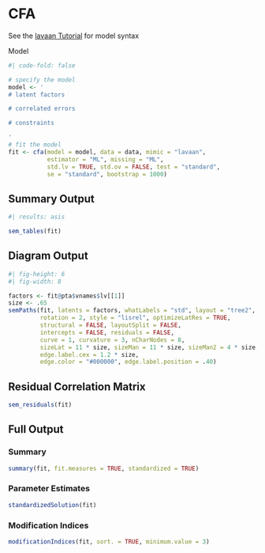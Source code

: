 # CFA

See the [lavaan Tutorial](https://lavaan.ugent.be/tutorial/index.html){target="_blank"} for model syntax

Model

```r
#| code-fold: false

# specify the model
model <- '
# latent factors

# correlated errors

# constraints

'
# fit the model
fit <- cfa(model = model, data = data, mimic = "lavaan", 
           estimator = "ML", missing = "ML", 
           std.lv = TRUE, std.ov = FALSE, test = "standard", 
           se = "standard", bootstrap = 1000)
```

:::panel-tabset
## Summary Output

```r
#| results: asis

sem_tables(fit)
```

## Diagram Output

```r
#| fig-height: 6
#| fig-width: 8

factors <- fit@pta$vnames$lv[[1]]
size <- .65
semPaths(fit, latents = factors, whatLabels = "std", layout = "tree2", 
         rotation = 2, style = "lisrel", optimizeLatRes = TRUE, 
         structural = FALSE, layoutSplit = FALSE,
         intercepts = FALSE, residuals = FALSE, 
         curve = 1, curvature = 3, nCharNodes = 8, 
         sizeLat = 11 * size, sizeMan = 11 * size, sizeMan2 = 4 * size, 
         edge.label.cex = 1.2 * size, 
         edge.color = "#000000", edge.label.position = .40)
```

## Residual Correlation Matrix

```r
sem_residuals(fit)
```

## Full Output

### Summary

```r
summary(fit, fit.measures = TRUE, standardized = TRUE)
```

### Parameter Estimates

```r
standardizedSolution(fit)
```

### Modification Indices

```r
modificationIndices(fit, sort. = TRUE, minimum.value = 3)
```
:::

```r

```

